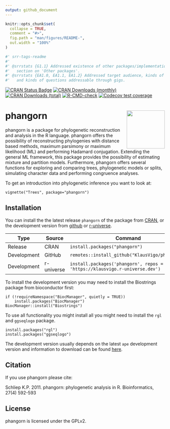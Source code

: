 ```yaml
---
output: github_document
---
```


<!-- README.md is generated from README.Rmd. Please edit that file -->

```r
knitr::opts_chunk$set(
  collapse = TRUE,
  comment = "#>",
  fig.path = "man/figures/README-",
  out.width = "100%"
)
```
```r
#' srr-tags-readme
#'
#' @srrstats {G1.1} Addressed existence of other packages/implementations in
#'   section on 'Other packages'.
#' @srrstats {EA1.0, EA1.1, EA1.2} Addressed target audience, kinds of data,
#'   and kinds of questions addressable through gigs.
```

<!-- badges: start -->
[![CRAN Status Badge](https://www.r-pkg.org/badges/version/phangorn)](https://cran.r-project.org/package=phangorn)
[![CRAN Downloads (monthly)](https://cranlogs.r-pkg.org/badges/phangorn)](https://cran.r-project.org/package=phangorn)
[![CRAN Downloads (total)](https://cranlogs.r-pkg.org/badges/grand-total/phangorn)](https://cran.r-project.org/package=phangorn)
[![R-CMD-check](https://github.com/KlausVigo/phangorn/actions/workflows/R-CMD-check.yaml/badge.svg)](https://github.com/KlausVigo/phangorn/actions/workflows/R-CMD-check.yaml)
[![Codecov test coverage](https://codecov.io/gh/KlausVigo/phangorn/branch/master/graph/badge.svg)](https://app.codecov.io/github/KlausVigo/phangorn?branch=master)
<!-- badges: end -->



# phangorn <img src='man/figures/logo.png' align="right" width="120" />


phangorn is a package for phylogenetic reconstruction and analysis in the R language. phangorn offers the possibility of reconstructing phylogenies with distance based methods, maximum parsimony or maximum likelihood (ML) and performing Hadamard conjugation. Extending the general ML framework, this package provides the possibility of estimating mixture and partition models. Furthermore, phangorn offers several functions for exploring and comparing trees, phylogenetic models or splits, simulating character data and performing congruence analyses. 

To get an introduction into phylogenetic inference you want to look at: 
```
vignette("Trees", package="phangorn")
```

## Installation

You can install the the latest release `phangorn` of the package from
[CRAN](https://CRAN.R-project.org/package=phangorn), or the development version 
from [github](https://github.com/KlausVigo/phangorn) or
[r-universe](https://klausvigo.r-universe.dev/phangorn).
                                                                 
                                                                 
| Type        | Source          | Command                                                      |
|-------------|-----------------|--------------------------------------------------------------|
| Release     | CRAN            | `install.packages("phangorn")`                                             |
| Development | GitHub          | `remotes::install_github("KlausVigo/phangorn")`                            |
| Development | r-universe      | `install.packages('phangorn', repos = 'https://klausvigo.r-universe.dev')`    |

To install the development version you may need to install the Biostrings package from bioconductor first:
```
if (!requireNamespace("BiocManager", quietly = TRUE))
    install.packages("BiocManager")
BiocManager::install("Biostrings")
```
To use all functionality you might install all you might need to install the 
`rgl` and `ggseqlogo` package.  
```
install.packages("rgl")
install.packages("ggseqlogo")
```
The development version usually depends on the latest `ape` development 
version and information to download can be found 
[here](https://emmanuelparadis.github.io/ape_installation.html). 


## Citation

If you use phangorn please cite:

Schliep K.P. 2011. phangorn: phylogenetic analysis in R. Bioinformatics, 27(4) 592-593 


License
-------
phangorn is licensed under the GPLv2.
